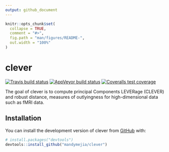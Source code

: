 ```yaml
---
output: github_document
---
```


<!-- README.md is generated from README.Rmd. Please edit that file -->

```r
knitr::opts_chunk$set(
  collapse = TRUE,
  comment = "#>",
  fig.path = "man/figures/README-",
  out.width = "100%"
)
```
# clever

<!-- badges: start -->
[![Travis build status](https://travis-ci.com/mandymejia/clever.svg?branch=master)](https://travis-ci.com/mandymejia/clever)
[![AppVeyor build status](https://ci.appveyor.com/api/projects/status/github/mandymejia/clever?branch=master&svg=true)](https://ci.appveyor.com/project/mandymejia/clever)
[![Coveralls test coverage](https://coveralls.io/repos/github/mandymejia/clever/badge.svg)](https://coveralls.io/r/mandymejia/clever?branch=master)
<!-- badges: end -->


The goal of clever is to compute principal Components LEVERage (CLEVER) and robust distance, measures of outlyingness for high-dimensional data such as fMRI data.

## Installation

<!-- You can install the released version of clever from [CRAN](https://CRAN.R-project.org) with: -->

<!-- ``` r -->
<!-- install.packages("clever") -->
<!-- ``` -->

You can install the  development version of clever from [GitHub](https://github.com/) with:

``` r
# install.packages("devtools")
devtools::install_github("mandymejia/clever")
```

